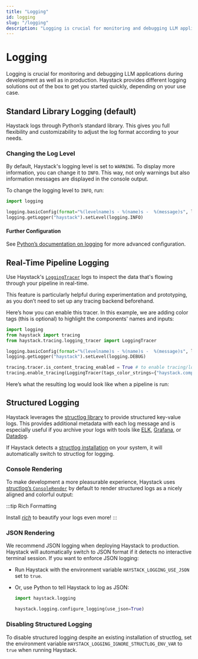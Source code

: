 ```yaml
---
title: "Logging"
id: logging
slug: "/logging"
description: "Logging is crucial for monitoring and debugging LLM applications during development as well as in production. Haystack provides different logging solutions out of the box to get you started quickly, depending on your use case."
---
```



# Logging

Logging is crucial for monitoring and debugging LLM applications during development as well as in production. Haystack provides different logging solutions out of the box to get you started quickly, depending on your use case.

## Standard Library Logging (default)

Haystack logs through Python’s standard library. This gives you full flexibility and customizability to adjust the log format according to your needs.

### Changing the Log Level

By default, Haystack's logging level is set to `WARNING`. To display more information, you can change it to `INFO`. This way, not only warnings but also information messages are displayed in the console output.

To change the logging level to `INFO`, run:

```python
import logging

logging.basicConfig(format="%(levelname)s - %(name)s -  %(message)s", level=logging.WARNING)
logging.getLogger("haystack").setLevel(logging.INFO)
```

#### Further Configuration

See [Python’s documentation on logging](https://docs.python.org/3/howto/logging.html) for more advanced configuration.

## Real-Time Pipeline Logging

Use Haystack's [`LoggingTracer`](https://github.com/deepset-ai/haystack/blob/main/haystack/tracing/logging_tracer.py) logs to inspect the data that's flowing through your pipeline in real-time.

This feature is particularly helpful during experimentation and prototyping, as you don’t need to set up any tracing backend beforehand.

Here’s how you can enable this tracer. In this example, we are adding color tags (this is optional) to highlight the components' names and inputs:

```python
import logging
from haystack import tracing
from haystack.tracing.logging_tracer import LoggingTracer

logging.basicConfig(format="%(levelname)s - %(name)s -  %(message)s", level=logging.WARNING)
logging.getLogger("haystack").setLevel(logging.DEBUG)

tracing.tracer.is_content_tracing_enabled = True # to enable tracing/logging content (inputs/outputs)
tracing.enable_tracing(LoggingTracer(tags_color_strings={"haystack.component.input": "\x1b[1;31m", "haystack.component.name": "\x1b[1;34m"}))
```

Here’s what the resulting log would look like when a pipeline is run:

<ClickableImage src="/img/55c3d5c84282d726c95fb3350ec36be49a354edca8a6164f5dffdab7121cec58-image_2.png" alt="" />

## Structured Logging

Haystack leverages the [structlog library](https://www.structlog.org/en/stable/) to provide structured key-value logs. This provides additional metadata with each log message and is especially useful if you archive your logs with tools like [ELK](https://www.elastic.co/de/elastic-stack), [Grafana](https://grafana.com/oss/agent/?plcmt=footer), or [Datadog](https://www.datadoghq.com/).

If Haystack detects a [structlog installation](https://www.structlog.org/en/stable/) on your system, it will automatically switch to structlog for logging.

### Console Rendering

To make development a more pleasurable experience, Haystack uses [structlog’s `ConsoleRender`](https://www.structlog.org/en/stable/console-output.html) by default to render structured logs as a nicely aligned and colorful output:

<ClickableImage src="/img/e49a1f2-Screenshot_2024-02-27_at_16.13.51.png" alt="" />

:::tip
Rich Formatting

Install [_rich_](https://rich.readthedocs.io/en/stable/index.html) to beautify your logs even more!
:::

### JSON Rendering

We recommend JSON logging when deploying Haystack to production. Haystack will automatically switch to JSON format if it detects no interactive terminal session. If you want to enforce JSON logging:

- Run Haystack with the environment variable `HAYSTACK_LOGGING_USE_JSON` set to `true`.
- Or, use Python to tell Haystack to log as JSON:

  ```python
  import haystack.logging

  haystack.logging.configure_logging(use_json=True)
  ```

<ClickableImage src="/img/bff93d4-Screenshot_2024-02-27_at_16.15.35.png" alt="" />

### Disabling Structured Logging

To disable structured logging despite an existing installation of structlog, set the environment variable `HAYSTACK_LOGGING_IGNORE_STRUCTLOG_ENV_VAR` to `true` when running Haystack.

